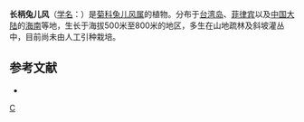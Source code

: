 {{Speciesbox
| taxon = Ainsliaea reflexa
| binomial_authority = Merr.
}}

'''长柄兔儿风'''（[[学名|学名]]：{{lang|la|''Ainsliaea reflexa''}}）是[[菊科|菊科]][[兔儿风属|兔儿风属]]的植物。分布于[[台湾岛|台湾岛]]、[[菲律宾|菲律宾]]以及[[中国大陆|中国大陆]]的[[海南|海南]]等地，生长于海拔500米至800米的地区，多生在山地疏林及斜坡灌丛中，目前尚未由人工引种栽培。

== 参考文献 ==
<div class="references-small">
* {{cite web| url =http://www.bioinfo.cn/db05/KmzwSpecies.php?action=view&id=3948| title =长柄兔儿风| work =《中国高等植物数据库全库》| publisher =中国科学院微生物研究所| author =昆明植物研究所| accessdate =2009-02-24| deadurl =yes| archiveurl =https://web.archive.org/web/20160305050416/http://www.bioinfo.cn/db05/KmzwSpecies.php?action=view&id=3948| archivedate =2016-03-05}}
</div>

{{Taxonbar}}
[[Category:兔儿风属|C]]